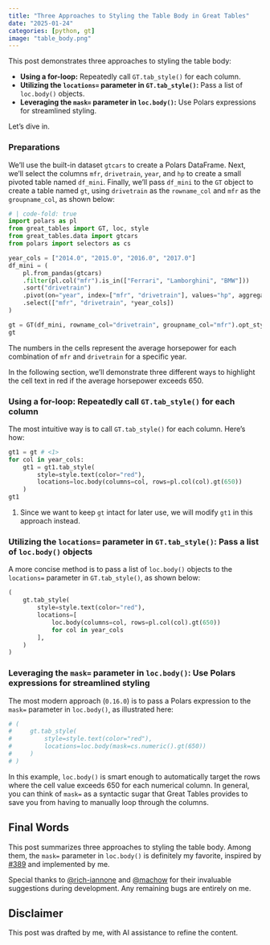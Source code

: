 ```yaml
---
title: "Three Approaches to Styling the Table Body in Great Tables"
date: "2025-01-24"
categories: [python, gt]
image: "table_body.png"
---
```


This post demonstrates three approaches to styling the table body:

* **Using a for-loop:** Repeatedly call `GT.tab_style()` for each column.
* **Utilizing the `locations=` parameter in `GT.tab_style()`:** Pass a list of `loc.body()` objects.
* **Leveraging the `mask=` parameter in `loc.body()`:** Use Polars expressions for streamlined styling.

Let’s dive in.

### Preparations
We'll use the built-in dataset `gtcars` to create a Polars DataFrame. Next, we'll select the columns `mfr`, `drivetrain`, `year`, and `hp` to create a small pivoted table named `df_mini`. Finally, we'll pass `df_mini` to the `GT` object to create a table named `gt`, using `drivetrain` as the `rowname_col` and `mfr` as the `groupname_col`, as shown below:
```python
# | code-fold: true
import polars as pl
from great_tables import GT, loc, style
from great_tables.data import gtcars
from polars import selectors as cs

year_cols = ["2014.0", "2015.0", "2016.0", "2017.0"]
df_mini = (
    pl.from_pandas(gtcars)
    .filter(pl.col("mfr").is_in(["Ferrari", "Lamborghini", "BMW"]))
    .sort("drivetrain")
    .pivot(on="year", index=["mfr", "drivetrain"], values="hp", aggregate_function="mean")
    .select(["mfr", "drivetrain", *year_cols])
)

gt = GT(df_mini, rowname_col="drivetrain", groupname_col="mfr").opt_stylize()
gt
```

The numbers in the cells represent the average horsepower for each combination of `mfr` and `drivetrain` for a specific year.

In the following section, we'll demonstrate three different ways to highlight the cell text in red if the average horsepower exceeds 650.

### Using a for-loop: Repeatedly call `GT.tab_style()` for each column
The most intuitive way is to call `GT.tab_style()` for each column. Here's how:
```python
gt1 = gt # <1>
for col in year_cols:
    gt1 = gt1.tab_style(
        style=style.text(color="red"),
        locations=loc.body(columns=col, rows=pl.col(col).gt(650))
    )
gt1
```
1. Since we want to keep `gt` intact for later use, we will modify `gt1` in this approach instead.


### Utilizing the `locations=` parameter in `GT.tab_style()`: Pass a list of `loc.body()` objects
A more concise method is to pass a list of `loc.body()` objects to the `locations=` parameter in `GT.tab_style()`, as shown below:
```python
(
    gt.tab_style(
        style=style.text(color="red"),
        locations=[
            loc.body(columns=col, rows=pl.col(col).gt(650))
            for col in year_cols
        ],
    )
)
```


### Leveraging the `mask=` parameter in `loc.body()`: Use Polars expressions for streamlined styling
The most modern approach (`0.16.0`) is to pass a Polars expression to the `mask=` parameter in `loc.body()`, as illustrated here:
```python
# (
#     gt.tab_style(
#         style=style.text(color="red"),
#         locations=loc.body(mask=cs.numeric().gt(650))
#     )
# )
```

In this example, `loc.body()` is smart enough to automatically target the rows where the cell value exceeds 650 for each numerical column. In general, you can think of `mask=` as a syntactic sugar that Great Tables provides to save you from having to manually loop through the columns.

## Final Words
This post summarizes three approaches to styling the table body. Among them, the `mask=` parameter in `loc.body()` is definitely my favorite, inspired by [#389](https://github.com/posit-dev/great-tables/issues/389) and implemented by me. 

Special thanks to [@rich-iannone](https://github.com/rich-iannone) and [@machow](https://github.com/machow) for their invaluable suggestions during development. Any remaining bugs are entirely on me.

::: {.callout-warning}
# Disclaimer
This post was drafted by me, with AI assistance to refine the content.
::: 